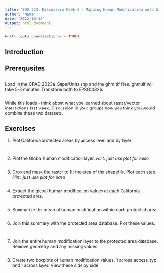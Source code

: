 ```yaml
---
title: 'EDS 223: Discussion Week 6 - Mapping Human Modification onto California Protected Areas'
author: 'Name'
date: "2023-10-18"
output: html_document
---
```


```r
knitr::opts_chunk$set(echo = TRUE)
```

## Introduction

## Prerequsites 

```r

```

Load in the CPAD_2023a_SuperUnits.shp and the ghm.tif files. ghm.tif will take 5-8 minutes. Transform both to EPSG:4326.

```r

```

While this loads - think about what you learned about raster/vector interactions last week. Discussion in your groups how you think you would combine these two datasets. 

## Exercises

1. Plot California protected areas by access level and by layer

```r

```

```r

```

2. Plot the Global human modification layer. *Hint: just use plot for ease*

```r

```

3. Crop and mask the raster to fit the area of the shapefile. Plot each step. *Hint: just use plot for ease*

```r

```

4. Extract the global human modification values at each California protected area.

```r

```

5. Summarize the mean of human modification within each protected area

```r

```

6.  Join this summary with the protected area database. Plot these values.

```r

```

```r

```

7. Join the entire human modification layer to the protected area database. Remove geometry and any missing values.

```r

```

8. Create two boxplots of human modification values, 1 across access_typ and 1 across layer. View these side by side.

```r

```
